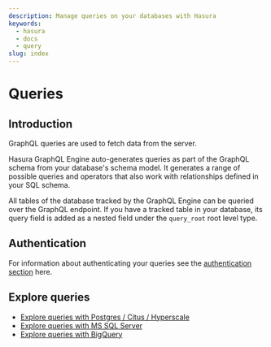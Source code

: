 ```yaml
---
description: Manage queries on your databases with Hasura
keywords:
  - hasura
  - docs
  - query
slug: index
---
```


# Queries

## Introduction

GraphQL queries are used to fetch data from the server.

Hasura GraphQL Engine auto-generates queries as part of the GraphQL schema from your database's schema model. It
generates a range of possible queries and operators that also work with relationships defined in your SQL schema.

All tables of the database tracked by the GraphQL Engine can be queried over the GraphQL endpoint. If you have a tracked
table in your database, its query field is added as a nested field under the `query_root` root level type.

## Authentication

For information about authenticating your queries see the [authentication section](/auth/authentication/index.mdx) here.

## Explore queries

- [Explore queries with Postgres / Citus / Hyperscale](/queries/postgres/index.mdx)
- [Explore queries with MS SQL Server](/queries/ms-sql-server/index.mdx)
- [Explore queries with BigQuery](/queries/bigquery/index.mdx)
